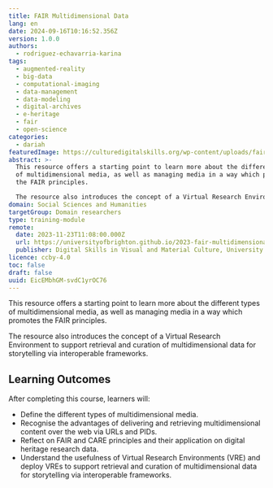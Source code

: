 ```yaml
---
title: FAIR Multidimensional Data
lang: en
date: 2024-09-16T10:16:52.356Z
version: 1.0.0
authors:
  - rodriguez-echavarria-karina
tags:
  - augmented-reality
  - big-data
  - computational-imaging
  - data-management
  - data-modeling
  - digital-archives
  - e-heritage
  - fair
  - open-science
categories:
  - dariah
featuredImage: https://culturedigitalskills.org/wp-content/uploads/fair_poster.png
abstract: >-
  This resource offers a starting point to learn more about the different types
  of multidimensional media, as well as managing media in a way which promotes
  the FAIR principles.

  The resource also introduces the concept of a Virtual Research Environment to support retrieval and curation of multidimensional data for storytelling via interoperable frameworks.
domain: Social Sciences and Humanities
targetGroup: Domain researchers
type: training-module
remote:
  date: 2023-11-23T11:08:00.000Z
  url: https://universityofbrighton.github.io/2023-fair-multidimensional-media/
  publisher: Digital Skills in Visual and Material Culture, University of Brighton
licence: ccby-4.0
toc: false
draft: false
uuid: EicEMbhGM-svdC1yrOC76
---
```


This resource offers a starting point to learn more about the different types of multidimensional media, as well as managing media in a way which promotes the FAIR principles.

The resource also introduces the concept of a Virtual Research Environment to support retrieval and curation of multidimensional data for storytelling via interoperable frameworks.

## **Learning Outcomes**

After completing this course, learners will:

- Define the different types of multidimensional media.
- Recognise the advantages of delivering and retrieving multidimensional content over the web via URLs and PIDs.
- Reflect on FAIR and CARE principles and their application on digital heritage research data.
- Understand the usefulness of Virtual Research Environments (VRE) and deploy VREs to support retrieval and curation of multidimensional data for storytelling via interoperable frameworks.

<ExternalResource title="Interested in learning more?" subtitle="Check out the tutorial FAIR Multidimensional Data" url="https://universityofbrighton.github.io/2023-fair-multidimensional-media/" />
